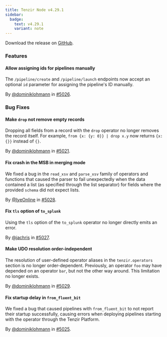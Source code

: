 ```yaml
---
title: Tenzir Node v4.29.1
sidebar:
  badge:
    text: v4.29.1
    variant: note
---
```


Download the release on [GitHub](https://github.com/tenzir/tenzir/releases/tag/v4.29.1).

### Features

#### Allow assigning ids for pipelines manually

The `/pipeline/create` and `/pipeline/launch` endpoints now accept an optional
`id` parameter for assigning the pipeline's ID manually.

By [@dominiklohmann](https://github.com/dominiklohmann) in [#5026](https://github.com/tenzir/tenzir/pull/5026).

### Bug Fixes

#### Make `drop` not remove empty records

Dropping all fields from a record with the `drop` operator no longer removes the
record itself. For example, `from {x: {y: 0}} | drop x.y` now returns `{x: {}}`
instead of `{}`.

By [@dominiklohmann](https://github.com/dominiklohmann) in [#5021](https://github.com/tenzir/tenzir/pull/5021).

#### Fix crash in the MSB in merging mode

We fixed a bug in the `read_xsv` and `parse_xsv` family of operators and
functions that caused the parser to fail unexpectedly when the data contained
a list (as specified through the list separator) for fields where the provided
`schema` did not expect lists.

By [@IyeOnline](https://github.com/IyeOnline) in [#5028](https://github.com/tenzir/tenzir/pull/5028).

#### Fix `tls` option of `to_splunk`

Using the `tls` option of the `to_splunk` operator no longer directly emits an
error.

By [@jachris](https://github.com/jachris) in [#5027](https://github.com/tenzir/tenzir/pull/5027).

#### Make UDO resolution order-independent

The resolution of user-defined operator aliases in the `tenzir.operators`
section is no longer order-dependent. Previously, an operator `foo` may have
depended on an operator `bar`, but not the other way around. This limitation no
longer exists.

By [@dominiklohmann](https://github.com/dominiklohmann) in [#5029](https://github.com/tenzir/tenzir/pull/5029).

#### Fix startup delay in `from_fluent_bit`

We fixed a bug that caused pipelines with `from_fluent_bit` to not report their
startup successfully, causing errors when deploying pipelines starting with the
operator through the Tenzir Platform.

By [@dominiklohmann](https://github.com/dominiklohmann) in [#5025](https://github.com/tenzir/tenzir/pull/5025).
